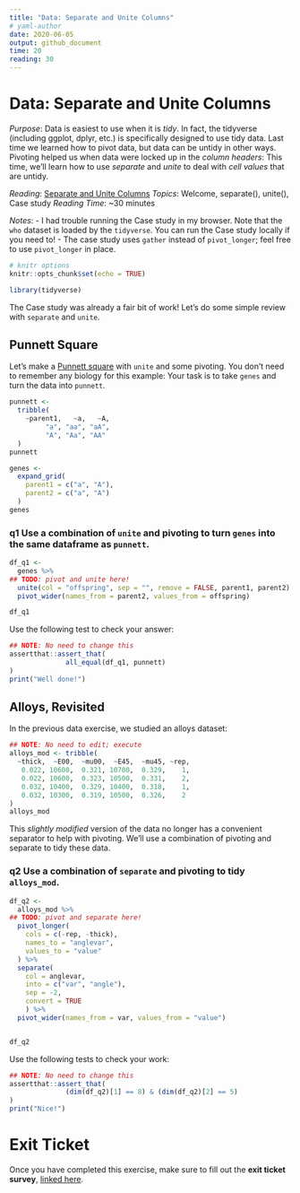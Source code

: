 ```yaml
---
title: "Data: Separate and Unite Columns"
# yaml-author
date: 2020-06-05
output: github_document
time: 20
reading: 30
---
```


# Data: Separate and Unite Columns

*Purpose*: Data is easiest to use when it is *tidy*. In fact, the tidyverse (including ggplot, dplyr, etc.) is specifically designed to use tidy data. Last time we learned how to pivot data, but data can be untidy in other ways. Pivoting helped us when data were locked up in the *column headers*: This time, we'll learn how to use *separate* and *unite* to deal with *cell values* that are untidy.

*Reading*: [Separate and Unite Columns](https://rstudio.cloud/learn/primers/4.2) *Topics*: Welcome, separate(), unite(), Case study *Reading Time*: \~30 minutes

*Notes*: - I had trouble running the Case study in my browser. Note that the `who` dataset is loaded by the `tidyverse`. You can run the Case study locally if you need to! - The case study uses `gather` instead of `pivot_longer`; feel free to use `pivot_longer` in place.

```r
# knitr options
knitr::opts_chunk$set(echo = TRUE)
```

```r
library(tidyverse)

```

The Case study was already a fair bit of work! Let's do some simple review with `separate` and `unite`.

## Punnett Square

<!-- ------------------------- -->

Let's make a [Punnett square](https://en.wikipedia.org/wiki/Punnett_square) with `unite` and some pivoting. You don't need to remember any biology for this example: Your task is to take `genes` and turn the data into `punnett`.

```r
punnett <-
  tribble(
    ~parent1,   ~a,   ~A,
         "a", "aa", "aA",
         "A", "Aa", "AA"
  )
punnett

genes <-
  expand_grid(
    parent1 = c("a", "A"),
    parent2 = c("a", "A")
  )
genes
```

### **q1** Use a combination of `unite` and pivoting to turn `genes` into the same dataframe as `punnett`.

```r
df_q1 <-
  genes %>%
## TODO: pivot and unite here!
  unite(col = "offspring", sep = "", remove = FALSE, parent1, parent2) %>%
  pivot_wider(names_from = parent2, values_from = offspring)

df_q1
```

Use the following test to check your answer:

```r
## NOTE: No need to change this
assertthat::assert_that(
              all_equal(df_q1, punnett)
)
print("Well done!")
```

## Alloys, Revisited

<!-- ------------------------- -->

In the previous data exercise, we studied an alloys dataset:

```r
## NOTE: No need to edit; execute
alloys_mod <- tribble(
  ~thick,  ~E00,  ~mu00,  ~E45,  ~mu45, ~rep,
   0.022, 10600,  0.321, 10700,  0.329,    1,
   0.022, 10600,  0.323, 10500,  0.331,    2,
   0.032, 10400,  0.329, 10400,  0.318,    1,
   0.032, 10300,  0.319, 10500,  0.326,    2
)
alloys_mod
```

This *slightly modified* version of the data no longer has a convenient separator to help with pivoting. We'll use a combination of pivoting and separate to tidy these data.

### **q2** Use a combination of `separate` and pivoting to tidy `alloys_mod`.

```r
df_q2 <-
  alloys_mod %>%
## TODO: pivot and separate here!
  pivot_longer(
    cols = c(-rep, -thick),
    names_to = "anglevar",
    values_to = "value"
  ) %>%
  separate(
    col = anglevar,
    into = c("var", "angle"),
    sep = -2,
    convert = TRUE
    ) %>%
  pivot_wider(names_from = var, values_from = "value")


df_q2
```

Use the following tests to check your work:

```r
## NOTE: No need to change this
assertthat::assert_that(
              (dim(df_q2)[1] == 8) & (dim(df_q2)[2] == 5)
)
print("Nice!")
```

<!-- include-exit-ticket -->

# Exit Ticket

<!-- -------------------------------------------------- -->

Once you have completed this exercise, make sure to fill out the **exit ticket survey**, [linked here](https://docs.google.com/forms/d/e/1FAIpQLSeuq2LFIwWcm05e8-JU84A3irdEL7JkXhMq5Xtoalib36LFHw/viewform?usp=pp_url&entry.693978880=e-data04-separate-unite-assignment.Rmd).
